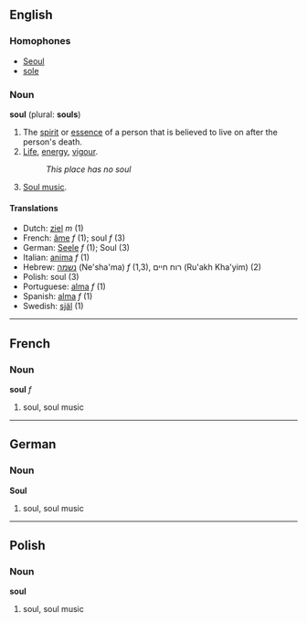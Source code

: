 ==English==

===Homophones===
*[[Seoul]]
*[[sole]]

===Noun===
'''soul''' (plural: '''souls''')

# The [[spirit]] or [[essence]] of a person that is believed to live on after the person's death.
# [[Life]], [[energy]], [[vigour]].
#:''This place has no soul''
# [[Soul music]].

====Translations====
*Dutch: [[ziel]] ''m'' (1)
*French: [[âme]] ''f'' (1); soul ''f'' (3)
*German: [[Seele]] ''f'' (1); Soul (3)
*Italian: [[anima]] ''f'' (1)
*Hebrew: [[נשמה]] (Ne'sha'ma) ''f'' (1,3), רוח חיים (Ru'akh Kha'yim) (2)
*Polish: soul (3)
*Portuguese: [[alma]] ''f'' (1)
*Spanish: [[alma]] ''f'' (1)
*Swedish: [[själ]] (1)

----

==French==
===Noun===
'''soul''' ''f''

#soul, soul music

----

==German==
===Noun===
'''Soul'''

#soul, soul music

----

==Polish==
===Noun===
'''soul'''

#soul, soul music
